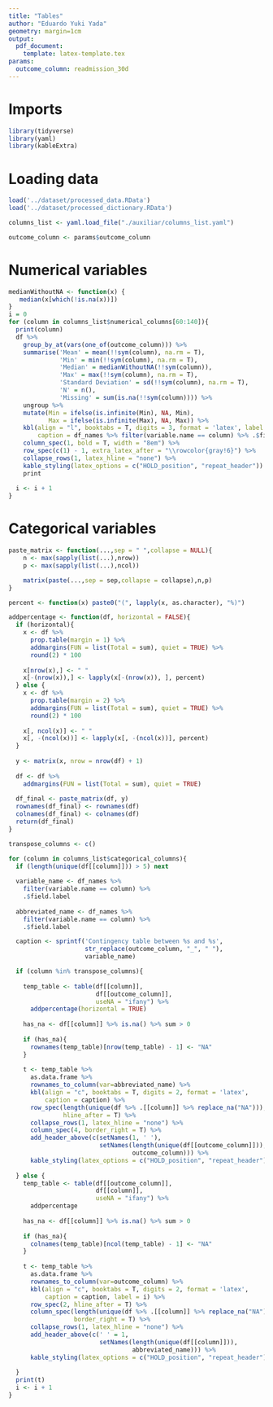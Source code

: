 ```yaml
---
title: "Tables"
author: "Eduardo Yuki Yada"
geometry: margin=1cm
output: 
  pdf_document:
    template: latex-template.tex
params:
  outcome_column: readmission_30d
---
```


# Imports

```r
library(tidyverse)
library(yaml)
library(kableExtra)
```

# Loading data

```r
load('../dataset/processed_data.RData') 
load('../dataset/processed_dictionary.RData') 

columns_list <- yaml.load_file("./auxiliar/columns_list.yaml")

outcome_column <- params$outcome_column
```

# Numerical variables

```r
medianWithoutNA <- function(x) {
   median(x[which(!is.na(x))])
}
i = 0
for (column in columns_list$numerical_columns[60:140]){
  print(column)
  df %>%
    group_by_at(vars(one_of(outcome_column))) %>%
    summarise('Mean' = mean(!!sym(column), na.rm = T),
              'Min' = min(!!sym(column), na.rm = T),
              'Median' = medianWithoutNA(!!sym(column)),
              'Max' = max(!!sym(column), na.rm = T),
              'Standard Deviation' = sd(!!sym(column), na.rm = T),
              'N' = n(),
              'Missing' = sum(is.na(!!sym(column)))) %>%
    ungroup %>%
    mutate(Min = ifelse(is.infinite(Min), NA, Min),
           Max = ifelse(is.infinite(Max), NA, Max)) %>%
    kbl(align = "l", booktabs = T, digits = 3, format = 'latex', label = i, 
        caption = df_names %>% filter(variable.name == column) %>% .$field.label) %>%
    column_spec(1, bold = T, width = "8em") %>%
    row_spec(c(1) - 1, extra_latex_after = "\\rowcolor{gray!6}") %>%
    collapse_rows(1, latex_hline = "none") %>%
    kable_styling(latex_options = c("HOLD_position", "repeat_header")) %>%
    print
  
  i <- i + 1
}
```

# Categorical variables

```r
paste_matrix <- function(...,sep = " ",collapse = NULL){
    n <- max(sapply(list(...),nrow))
    p <- max(sapply(list(...),ncol))

    matrix(paste(...,sep = sep,collapse = collapse),n,p)
}
```

```r
percent <- function(x) paste0("(", lapply(x, as.character), "%)")

addpercentage <- function(df, horizontal = FALSE){
  if (horizontal){
    x <- df %>%
      prop.table(margin = 1) %>%
      addmargins(FUN = list(Total = sum), quiet = TRUE) %>%
      round(2) * 100
    
    x[nrow(x),] <- " " 
    x[-(nrow(x)),] <- lapply(x[-(nrow(x)), ], percent)
  } else {
    x <- df %>%
      prop.table(margin = 2) %>%
      addmargins(FUN = list(Total = sum), quiet = TRUE) %>%
      round(2) * 100
    
    x[, ncol(x)] <- " " 
    x[, -(ncol(x))] <- lapply(x[, -(ncol(x))], percent)
  }
  
  y <- matrix(x, nrow = nrow(df) + 1)
  
  df <- df %>%
    addmargins(FUN = list(Total = sum), quiet = TRUE)
  
  df_final <- paste_matrix(df, y)
  rownames(df_final) <- rownames(df)
  colnames(df_final) <- colnames(df)
  return(df_final)
}
```

```r
transpose_columns <- c()

for (column in columns_list$categorical_columns){
  if (length(unique(df[[column]])) > 5) next
  
  variable_name <- df_names %>%
    filter(variable.name == column) %>% 
    .$field.label
  
  abbreviated_name <- df_names %>%
    filter(variable.name == column) %>% 
    .$field.label

  caption <- sprintf('Contingency table between %s and %s', 
                     str_replace(outcome_column, "_", " "),
                     variable_name)

  if (column %in% transpose_columns){
    
    temp_table <- table(df[[column]],
                        df[[outcome_column]],
                        useNA = "ifany") %>%
      addpercentage(horizontal = TRUE) 
    
    has_na <- df[[column]] %>% is.na() %>% sum > 0
    
    if (has_na){
      rownames(temp_table)[nrow(temp_table) - 1] <- "NA"
    }
    
    t <- temp_table %>%
      as.data.frame %>%
      rownames_to_column(var=abbreviated_name) %>%
      kbl(align = "c", booktabs = T, digits = 2, format = 'latex',
          caption = caption) %>%
      row_spec(length(unique(df %>% .[[column]] %>% replace_na("NA"))), 
               hline_after = T) %>%
      collapse_rows(1, latex_hline = "none") %>%
      column_spec(4, border_right = T) %>%
      add_header_above(c(setNames(1, ' '),
                         setNames(length(unique(df[[outcome_column]])),
                                  outcome_column))) %>%
      kable_styling(latex_options = c("HOLD_position", "repeat_header"))
    
  } else { 
    temp_table <- table(df[[outcome_column]], 
                        df[[column]],
                        useNA = "ifany") %>%
      addpercentage
    
    has_na <- df[[column]] %>% is.na() %>% sum > 0
    
    if (has_na){
      colnames(temp_table)[ncol(temp_table) - 1] <- "NA"
    }
    
    t <- temp_table %>%
      as.data.frame %>%
      rownames_to_column(var=outcome_column) %>%
      kbl(align = "c", booktabs = T, digits = 2, format = 'latex',
          caption = caption, label = i) %>%
      row_spec(2, hline_after = T) %>%
      column_spec(length(unique(df %>% .[[column]] %>% replace_na("NA"))) + 1,
                  border_right = T) %>%
      collapse_rows(1, latex_hline = "none") %>%
      add_header_above(c(' ' = 1,
                         setNames(length(unique(df[[column]])),
                                  abbreviated_name))) %>%
      kable_styling(latex_options = c("HOLD_position", "repeat_header")) 
    
  }
  print(t)
  i <- i + 1
}
```

